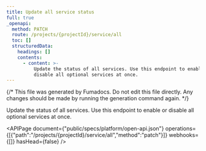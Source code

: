 ```yaml
---
title: Update all service status
full: true
_openapi:
  method: PATCH
  route: /projects/{projectId}/service/all
  toc: []
  structuredData:
    headings: []
    contents:
      - content: >-
          Update the status of all services. Use this endpoint to enable or
          disable all optional services at once.
---
```


{/* This file was generated by Fumadocs. Do not edit this file directly. Any changes should be made by running the generation command again. */}

Update the status of all services. Use this endpoint to enable or disable all optional services at once.

<APIPage document={"public/specs/platform/open-api.json"} operations={[{"path":"/projects/{projectId}/service/all","method":"patch"}]} webhooks={[]} hasHead={false} />